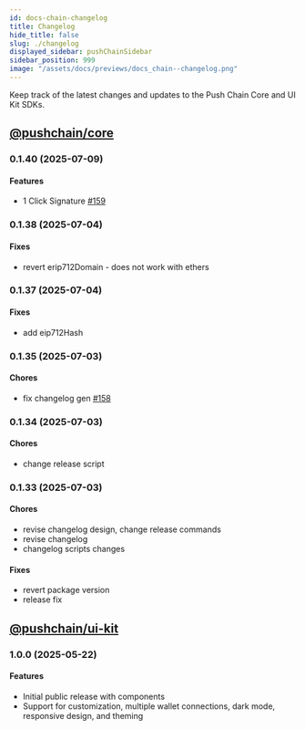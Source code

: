 ```yaml
---
id: docs-chain-changelog
title: Changelog
hide_title: false
slug: ./changelog
displayed_sidebar: pushChainSidebar
sidebar_position: 999
image: "/assets/docs/previews/docs_chain--changelog.png"
---
```


<head>
  <title>Changelog | Push Chain Docs</title>
</head>

<!-- Content Start -->

Keep track of the latest changes and updates to the Push Chain Core and UI Kit SDKs.

## [@pushchain/core](https://www.npmjs.com/package/@pushchain/core)

### 0.1.40 (2025-07-09)

#### Features

- 1 Click Signature [#159](https://github.com/pushchain/push-chain-sdk/pull/159)

### 0.1.38 (2025-07-04)

#### Fixes

- revert erip712Domain - does not work with ethers

### 0.1.37 (2025-07-04)

#### Fixes

- add eip712Hash

### 0.1.35 (2025-07-03)

#### Chores

- fix changelog gen [#158](https://github.com/pushchain/push-chain-sdk/pull/158)

### 0.1.34 (2025-07-03)

#### Chores

- change release script

### 0.1.33 (2025-07-03)

#### Chores

- revise changelog design, change release commands
- revise changelog
- changelog scripts changes

#### Fixes

- revert package version
- release fix



## [@pushchain/ui-kit](https://www.npmjs.com/package/@pushchain/ui-kit)

### 1.0.0 (2025-05-22)

#### Features

- Initial public release with components
- Support for customization, multiple wallet connections, dark mode, responsive design, and theming